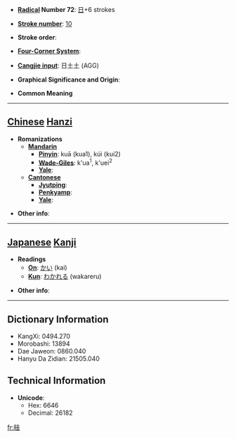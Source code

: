 * '''[[Wiktionary:Chinese radical index| Radical]] Number 72''': [[Wiktionary:Chinese radical index 日|日]]+6 strokes

* '''[[Wiktionary:Chinese total strokes index|Stroke number]]''': [[Wiktionary:Chinese total strokes index 10|10]]

* '''Stroke order''': 

* '''[[Wiktionary:Chinese four corner index|Four-Corner System]]''': 

* '''[[Wiktionary:Chinese Cangjie index|Cangjie input]]''': 日土土 (AGG)

* '''Graphical Significance and Origin''': 

* '''Common Meaning'''

----

== [[Chinese]] [[Hanzi]] ==

* '''Romanizations'''
** '''[[Mandarin]]'''
*** '''[[Pinyin]]''': kuā (kua1), kúi (kui2)
*** '''[[Wade-Giles]]''': k'ua<sup>1</sup>, k'uei<sup>2</sup>
*** '''[[Yale]]''': 
** '''[[Cantonese]]'''
*** '''[[Jyutping]]''':
*** '''[[Penkyamp]]''': 
*** '''[[Yale]]''': 

* '''Other info''': 

----

== [[Japanese]] [[Kanji]] ==

* '''Readings'''
** '''[[On]]''': [[かい]] (kai)
** '''[[Kun]]''': [[わかれる]] (wakareru)

* '''Other info''':  

----

== Dictionary Information ==

* KangXi: 0494.270
* Morobashi: 13894
* Dae Jaweon: 0860.040
* Hanyu Da Zidian: 21505.040

== Technical Information ==

* '''Unicode''':
** Hex: 6646
** Decimal: 26182

[[fr:晆]]